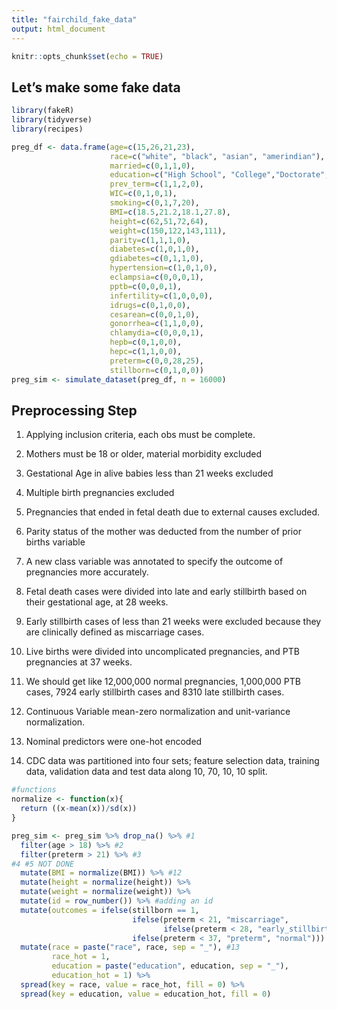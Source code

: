 ```yaml
---
title: "fairchild_fake_data"
output: html_document
---
```


```r
knitr::opts_chunk$set(echo = TRUE)
```

## Let's make some fake data

```r
library(fakeR)
library(tidyverse)
library(recipes)
```

```r
preg_df <- data.frame(age=c(15,26,21,23),
                      race=c("white", "black", "asian", "amerindian"),
                      married=c(0,1,1,0),
                      education=c("High School", "College","Doctorate","8thGrade"),
                      prev_term=c(1,1,2,0),
                      WIC=c(0,1,0,1),
                      smoking=c(0,1,7,20),
                      BMI=c(18.5,21.2,18.1,27.8),
                      height=c(62,51,72,64),
                      weight=c(150,122,143,111),
                      parity=c(1,1,1,0),
                      diabetes=c(1,0,1,0),
                      gdiabetes=c(0,1,1,0),
                      hypertension=c(1,0,1,0),
                      eclampsia=c(0,0,0,1),
                      pptb=c(0,0,0,1),
                      infertility=c(1,0,0,0),
                      idrugs=c(0,1,0,0),
                      cesarean=c(0,0,1,0),
                      gonorrhea=c(1,1,0,0),
                      chlamydia=c(0,0,0,1),
                      hepb=c(0,1,0,0),
                      hepc=c(1,1,0,0),
                      preterm=c(0,0,28,25),
                      stillborn=c(0,1,0,0))
preg_sim <- simulate_dataset(preg_df, n = 16000)


```

## Preprocessing Step

1) Applying inclusion criteria, each obs must be complete.
2) Mothers must be 18 or older, material morbidity excluded
3) Gestational Age in alive babies less than 21 weeks excluded
4) Multiple birth pregnancies excluded
5) Pregnancies that ended in fetal death due to external causes excluded.

6) Parity status of the mother was deducted from the number of prior births variable
7) A new class variable was annotated to specify the outcome of pregnancies more accurately. 
8) Fetal death cases were divided into late and early stillbirth based on their gestational age, at 28 weeks.
9) Early stillbirth cases of less than 21 weeks were excluded because they are clinically defined as miscarriage cases. 
10) Live births were divided into uncomplicated pregnancies, and PTB pregnancies at 37 weeks.
11) We should get like 12,000,000 normal pregnancies, 1,000,000 PTB cases, 7924 early stillbirth cases and 8310 late stillbirth cases.

12) Continuous Variable mean-zero normalization and unit-variance normalization. 
13) Nominal predictors were one-hot encoded
14) CDC data was partitioned into four sets; feature selection data, training data, validation data and test data along 10, 70, 10, 10 split.


```r
#functions
normalize <- function(x){
  return ((x-mean(x))/sd(x))
}
```

```r
preg_sim <- preg_sim %>% drop_na() %>% #1
  filter(age > 18) %>% #2
  filter(preterm > 21) %>% #3
#4 #5 NOT DONE
  mutate(BMI = normalize(BMI)) %>% #12
  mutate(height = normalize(height)) %>%
  mutate(weight = normalize(weight)) %>%
  mutate(id = row_number()) %>% #adding an id
  mutate(outcomes = ifelse(stillborn == 1,
                           ifelse(preterm < 21, "miscarriage",
                                  ifelse(preterm < 28, "early_stillbirth", "late_stillbirth")),
                           ifelse(preterm < 37, "preterm", "normal"))) %>% #7-11
  mutate(race = paste("race", race, sep = "_"), #13
         race_hot = 1,
         education = paste("education", education, sep = "_"),
         education_hot = 1) %>%
  spread(key = race, value = race_hot, fill = 0) %>%
  spread(key = education, value = education_hot, fill = 0)
  

```
